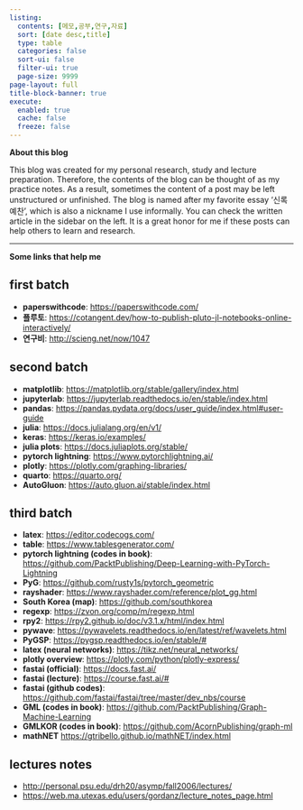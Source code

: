 ```yaml
---
listing:
  contents: [메모,공부,연구,자료]
  sort: [date desc,title]
  type: table
  categories: false
  sort-ui: false
  filter-ui: true
  page-size: 9999
page-layout: full
title-block-banner: true
execute: 
  enabled: true
  cache: false
  freeze: false
---
```


**About this blog**

This blog was created for my personal research, study and lecture preparation. Therefore, the contents of the blog can be thought of as my practice notes. As a result, sometimes the content of a post may be left unstructured or unfinished. The blog is named after my favorite essay ‘신록예찬’, which is also a nickname I use informally. You can check the written article in the sidebar on the left. It is a great honor for me if these posts can help others to learn and research.

---

**Some links that help me**

::: {.panel-tabset} 

## first batch

- **paperswithcode**: <https://paperswithcode.com/>
- **플루토**: <https://cotangent.dev/how-to-publish-pluto-jl-notebooks-online-interactively/>
- **연구비**: <http://scieng.net/now/1047>

## second batch

- **matplotlib**: <https://matplotlib.org/stable/gallery/index.html> 
- **jupyterlab**: <https://jupyterlab.readthedocs.io/en/stable/index.html> 
- **pandas**: <https://pandas.pydata.org/docs/user_guide/index.html#user-guide>
- **julia**: <https://docs.julialang.org/en/v1/> 
- **keras**: <https://keras.io/examples/>
- **julia plots**: <https://docs.juliaplots.org/stable/> 
- **pytorch lightning**: <https://www.pytorchlightning.ai/> 
- **plotly**: <https://plotly.com/graphing-libraries/>
- **quarto**: <https://quarto.org/> 
- **AutoGluon**: <https://auto.gluon.ai/stable/index.html>

## third batch 

- **latex**: <https://editor.codecogs.com/> 
- **table**: <https://www.tablesgenerator.com/> 
- **pytorch lightning (codes in book)**: <https://github.com/PacktPublishing/Deep-Learning-with-PyTorch-Lightning> 
- **PyG**: <https://github.com/rusty1s/pytorch_geometric> 
- **rayshader**: <https://www.rayshader.com/reference/plot_gg.html> 
- **South Korea (map)**: <https://github.com/southkorea> 
- **regexp**: <https://zvon.org/comp/m/regexp.html> 
- **rpy2**: <https://rpy2.github.io/doc/v3.1.x/html/index.html>
- **pywave**: <https://pywavelets.readthedocs.io/en/latest/ref/wavelets.html>
- **PyGSP**: <https://pygsp.readthedocs.io/en/stable/#>
- **latex (neural networks)**: <https://tikz.net/neural_networks/> 
- **plotly overview**: <https://plotly.com/python/plotly-express/>
- **fastai (official)**: <https://docs.fast.ai/>
- **fastai (lecture)**: <https://course.fast.ai/#> 
- **fastai (github codes)**: <https://github.com/fastai/fastai/tree/master/dev_nbs/course> 
- **GML (codes in book)**: <https://github.com/PacktPublishing/Graph-Machine-Learning>
- **GMLKOR (codes in book)**: <https://github.com/AcornPublishing/graph-ml>
- **mathNET** <https://gtribello.github.io/mathNET/index.html>

## lectures notes

- <http://personal.psu.edu/drh20/asymp/fall2006/lectures/> 
- <https://web.ma.utexas.edu/users/gordanz/lecture_notes_page.html> 
:::